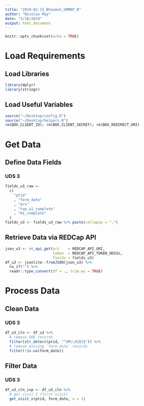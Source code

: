 ```yaml
---
title: "2019-02-15_Bhaumik_UMMAP_N"
author: "Nicolas May"
date: "2/18/2019"
output: html_document
---
```


```r
knitr::opts_chunk$set(echo = TRUE)
```

# Load Requirements

## Load Libraries 

```r
library(dplyr)
library(stringr)
```

## Load Useful Variables

```r
source("~/Desktop/config.R")
source("~/Desktop/helpers.R")
rm(BOX_CLIENT_ID); rm(BOX_CLIENT_SECRET); rm(BOX_REDIRECT_URI)
```


# Get Data

## Define Data Fields

### UDS 3

```r
fields_u3_raw <-
  c(
    "ptid"
    , "form_date"
    , "mrn"
    , "tvp_a1_complete"
    , "m1_complete"
  )
fields_u3 <- fields_u3_raw %>% paste(collapse = ",")
```

## Retrieve Data via REDCap API

```r
json_u3 <- rc_api_get(uri    = REDCAP_API_URI,
                      token  = REDCAP_API_TOKEN_UDS3n,
                      fields = fields_u3)
df_u3 <- jsonlite::fromJSON(json_u3) %>% 
  na_if("") %>%
  readr::type_convert(df = ., trim_ws = TRUE)
```


# Process Data

## Clean Data

### UDS 3

```r
df_u3_cln <- df_u3 %>% 
  # remove DDE records
  filter(str_detect(ptid, "^UM\\d{8}$")) %>%
  # remove missing `form_date` records
  filter(!is.na(form_date))
```

## Filter Data

### UDS 3

```r
df_u3_cln_ivp <- df_u3_cln %>% 
  # get visit 1 (first visit)
  get_visit_n(ptid, form_date, n = 1)
```






